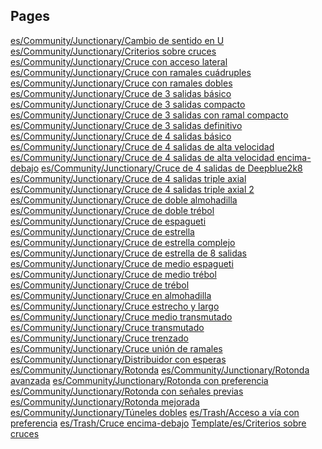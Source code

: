 
== Pages ==
[[es/Community/Junctionary/Cambio de sentido en U]]
[[es/Community/Junctionary/Criterios sobre cruces]]
[[es/Community/Junctionary/Cruce con acceso lateral]]
[[es/Community/Junctionary/Cruce con ramales cuádruples]]
[[es/Community/Junctionary/Cruce con ramales dobles]]
[[es/Community/Junctionary/Cruce de 3 salidas básico]]
[[es/Community/Junctionary/Cruce de 3 salidas compacto]]
[[es/Community/Junctionary/Cruce de 3 salidas con ramal compacto]]
[[es/Community/Junctionary/Cruce de 3 salidas definitivo]]
[[es/Community/Junctionary/Cruce de 4 salidas básico]]
[[es/Community/Junctionary/Cruce de 4 salidas de alta velocidad]]
[[es/Community/Junctionary/Cruce de 4 salidas de alta velocidad encima-debajo]]
[[es/Community/Junctionary/Cruce de 4 salidas de Deepblue2k8]]
[[es/Community/Junctionary/Cruce de 4 salidas triple axial]]
[[es/Community/Junctionary/Cruce de 4 salidas triple axial 2]]
[[es/Community/Junctionary/Cruce de doble almohadilla]]
[[es/Community/Junctionary/Cruce de doble trébol]]
[[es/Community/Junctionary/Cruce de espagueti]]
[[es/Community/Junctionary/Cruce de estrella]]
[[es/Community/Junctionary/Cruce de estrella complejo]]
[[es/Community/Junctionary/Cruce de estrella de 8 salidas]]
[[es/Community/Junctionary/Cruce de medio espagueti]]
[[es/Community/Junctionary/Cruce de medio trébol]]
[[es/Community/Junctionary/Cruce de trébol]]
[[es/Community/Junctionary/Cruce en almohadilla]]
[[es/Community/Junctionary/Cruce estrecho y largo]]
[[es/Community/Junctionary/Cruce medio transmutado]]
[[es/Community/Junctionary/Cruce transmutado]]
[[es/Community/Junctionary/Cruce trenzado]]
[[es/Community/Junctionary/Cruce unión de ramales]]
[[es/Community/Junctionary/Distribuidor con esperas]]
[[es/Community/Junctionary/Rotonda]]
[[es/Community/Junctionary/Rotonda avanzada]]
[[es/Community/Junctionary/Rotonda con preferencia]]
[[es/Community/Junctionary/Rotonda con señales previas]]
[[es/Community/Junctionary/Rotonda mejorada]]
[[es/Community/Junctionary/Túneles dobles]]
[[es/Trash/Acceso a vía con preferencia]]
[[es/Trash/Cruce encima-debajo]]
[[Template/es/Criterios sobre cruces]]
